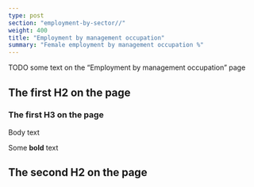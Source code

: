 ---
type: post
section: "employment-by-sector//"
weight: 400
title: "Employment by management occupation"
summary: "Female employment by management occupation %"
---

TODO some text on the "Employment by management occupation" page

## The first H2 on the page

### The first H3 on the page

Body text

Some <b>bold</b> text

## The second H2 on the page
